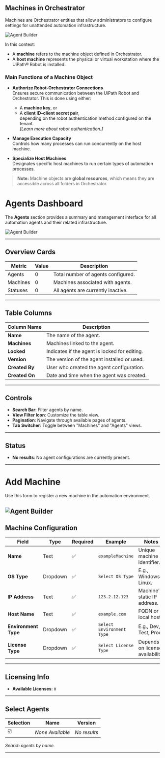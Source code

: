 ## Machines in Orchestrator

Machines are Orchestrator entities that allow administrators to configure settings for unattended automation infrastructure. 

![Agent Builder](../../assets/create-agent/machine.png)

In this context:
- A **machine** refers to the machine object defined in Orchestrator.
- A **host machine** represents the physical or virtual workstation where the UiPath® Robot is installed.

### Main Functions of a Machine Object

- **Authorize Robot-Orchestrator Connections**  
  Ensures secure communication between the UiPath Robot and Orchestrator. This is done using either:
  - A **machine key**, or
  - A **client ID–client secret pair**,  
  depending on the robot authentication method configured on the tenant.  
  *[Learn more about robot authentication.]*

- **Manage Execution Capacity**  
  Controls how many processes can run concurrently on the host machine.

- **Specialize Host Machines**  
  Designates specific host machines to run certain types of automation processes.

> **Note:** Machine objects are **global resources**, which means they are accessible across all folders in Orchestrator.

# Agents Dashboard

The **Agents** section provides a summary and management interface for all automation agents and their related infrastructure.

![Agent Builder](../../assets/create-agent/agent-machine.png)

---

## Overview Cards

| Metric    | Value | Description                          |
|-----------|-------|--------------------------------------|
| Agents    | 0     | Total number of agents configured.   |
| Machines  | 0     | Machines associated with agents.     |
| Statuses  | 0     | All agents are currently inactive.   |

---

## Table Columns

| Column Name   | Description                                          |
|---------------|------------------------------------------------------|
| **Name**      | The name of the agent.                               |
| **Machines**  | Machines linked to the agent.                        |
| **Locked**    | Indicates if the agent is locked for editing.        |
| **Version**   | The version of the agent installed or used.          |
| **Created By**| User who created the agent configuration.            |
| **Created On**| Date and time when the agent was created.            |

---

## Controls

- **Search Bar**: Filter agents by name.
- **View Filter Icon**: Customize the table view.
- **Pagination**: Navigate through available pages of agents.
- **Tab Switcher**: Toggle between "Machines" and "Agents" views.

---

## Status

- **No results**: No agent configurations are currently present.

---

# Add Machine

Use this form to register a new machine in the automation environment.

![Agent Builder](../../assets/create-agent/add-machine.png)
---

## Machine Configuration

| Field              | Type             | Required | Example            | Notes                          |
|-------------------|------------------|----------|--------------------|--------------------------------|
| **Name**          | Text             | ✅       | `exampleMachine`   | Unique machine identifier.     |
| **OS Type**       | Dropdown         | ✅       | `Select OS Type`   | E.g., Windows, Linux.          |
| **IP Address**    | Text             | ✅       | `123.2.12.123`     | Machine's static IP address.   |
| **Host Name**     | Text             | ✅       | `example.com`      | FQDN or local host.            |
| **Environment Type** | Dropdown      | ✅       | `Select Environment Type` | E.g., Dev, Test, Prod.  |
| **License Type**  | Dropdown         | ✅       | `Select License Type` | Depends on license availability. |

---

## Licensing Info

- **Available Licenses**: `0`

---

## Select Agents

| Selection | Name   | Version |
|-----------|--------|---------|
| ☑️        | *None Available* | *No results* |

*Search agents by name.*

---



